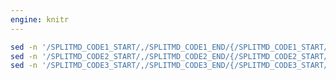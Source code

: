 ```yaml
---
engine: knitr
---
```


```bash
sed -n '/SPLITMD_CODE1_START/,/SPLITMD_CODE1_END/{/SPLITMD_CODE1_START/d;/SPLITMD_CODE1_END/d;p}' code0a_walkthrough.html.md > code1.md
sed -n '/SPLITMD_CODE2_START/,/SPLITMD_CODE2_END/{/SPLITMD_CODE2_START/d;/SPLITMD_CODE2_END/d;p}' code0a_walkthrough.html.md > code2.md
sed -n '/SPLITMD_CODE3_START/,/SPLITMD_CODE3_END/{/SPLITMD_CODE3_START/d;/SPLITMD_CODE3_END/d;p}' code0a_walkthrough.html.md > code3.md
```